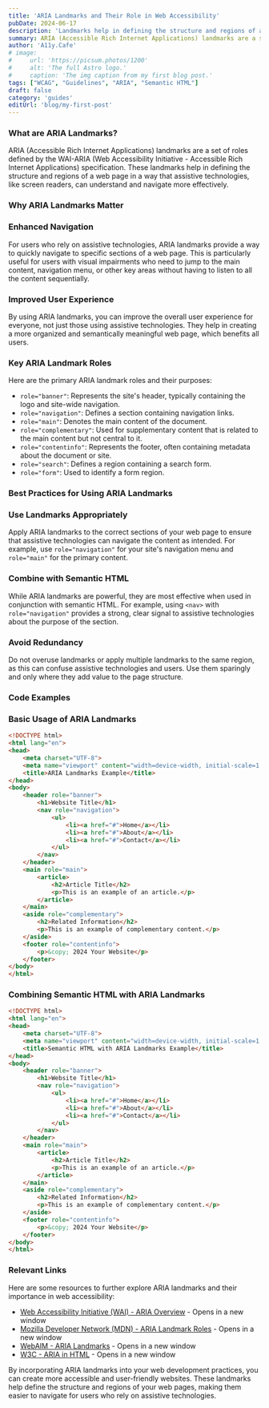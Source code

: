 ```yaml
---
title: 'ARIA Landmarks and Their Role in Web Accessibility'
pubDate: 2024-06-17
description: 'Landmarks help in defining the structure and regions of a web page in a way that assistive technologies, can understand and navigate more effectively'
summary: ARIA (Accessible Rich Internet Applications) landmarks are a set of roles defined by the WAI-ARIA (Web Accessibility Initiative - Accessible Rich Internet Applications) specification. These landmarks help in defining the structure and regions of a web page in a way that assistive technologies, like screen readers, can understand and navigate more effectively.
author: 'A11y.Cafe'
# image:
#     url: 'https://picsum.photos/1200'
#     alt: 'The full Astro logo.'
#     caption: 'The img caption from my first blog post.'
tags: ["WCAG", "Guidelines", "ARIA", "Semantic HTML"]
draft: false
category: 'guides'
editUrl: 'blog/my-first-post'
---
```




### What are ARIA Landmarks?

ARIA (Accessible Rich Internet Applications) landmarks are a set of roles defined by the WAI-ARIA (Web Accessibility Initiative - Accessible Rich Internet Applications) specification. These landmarks help in defining the structure and regions of a web page in a way that assistive technologies, like screen readers, can understand and navigate more effectively.

### Why ARIA Landmarks Matter

### Enhanced Navigation

For users who rely on assistive technologies, ARIA landmarks provide a way to quickly navigate to specific sections of a web page. This is particularly useful for users with visual impairments who need to jump to the main content, navigation menu, or other key areas without having to listen to all the content sequentially.

### Improved User Experience

By using ARIA landmarks, you can improve the overall user experience for everyone, not just those using assistive technologies. They help in creating a more organized and semantically meaningful web page, which benefits all users.

### Key ARIA Landmark Roles

Here are the primary ARIA landmark roles and their purposes:

- `role="banner"`: Represents the site's header, typically containing the logo and site-wide navigation.
- `role="navigation"`: Defines a section containing navigation links.
- `role="main"`: Denotes the main content of the document.
- `role="complementary"`: Used for supplementary content that is related to the main content but not central to it.
- `role="contentinfo"`: Represents the footer, often containing metadata about the document or site.
- `role="search"`: Defines a region containing a search form.
- `role="form"`: Used to identify a form region.

### Best Practices for Using ARIA Landmarks

### Use Landmarks Appropriately

Apply ARIA landmarks to the correct sections of your web page to ensure that assistive technologies can navigate the content as intended. For example, use `role="navigation"` for your site's navigation menu and `role="main"` for the primary content.

### Combine with Semantic HTML

While ARIA landmarks are powerful, they are most effective when used in conjunction with semantic HTML. For example, using `<nav>` with `role="navigation"` provides a strong, clear signal to assistive technologies about the purpose of the section.

### Avoid Redundancy

Do not overuse landmarks or apply multiple landmarks to the same region, as this can confuse assistive technologies and users. Use them sparingly and only where they add value to the page structure.

### Code Examples

### Basic Usage of ARIA Landmarks

```html
<!DOCTYPE html>
<html lang="en">
<head>
    <meta charset="UTF-8">
    <meta name="viewport" content="width=device-width, initial-scale=1.0">
    <title>ARIA Landmarks Example</title>
</head>
<body>
    <header role="banner">
        <h1>Website Title</h1>
        <nav role="navigation">
            <ul>
                <li><a href="#">Home</a></li>
                <li><a href="#">About</a></li>
                <li><a href="#">Contact</a></li>
            </ul>
        </nav>
    </header>
    <main role="main">
        <article>
            <h2>Article Title</h2>
            <p>This is an example of an article.</p>
        </article>
    </main>
    <aside role="complementary">
        <h2>Related Information</h2>
        <p>This is an example of complementary content.</p>
    </aside>
    <footer role="contentinfo">
        <p>&copy; 2024 Your Website</p>
    </footer>
</body>
</html>
```

### Combining Semantic HTML with ARIA Landmarks

```html
<!DOCTYPE html>
<html lang="en">
<head>
    <meta charset="UTF-8">
    <meta name="viewport" content="width=device-width, initial-scale=1.0">
    <title>Semantic HTML with ARIA Landmarks Example</title>
</head>
<body>
    <header role="banner">
        <h1>Website Title</h1>
        <nav role="navigation">
            <ul>
                <li><a href="#">Home</a></li>
                <li><a href="#">About</a></li>
                <li><a href="#">Contact</a></li>
            </ul>
        </nav>
    </header>
    <main role="main">
        <article>
            <h2>Article Title</h2>
            <p>This is an example of an article.</p>
        </article>
    </main>
    <aside role="complementary">
        <h2>Related Information</h2>
        <p>This is an example of complementary content.</p>
    </aside>
    <footer role="contentinfo">
        <p>&copy; 2024 Your Website</p>
    </footer>
</body>
</html>
```

### Relevant Links

Here are some resources to further explore ARIA landmarks and their importance in web accessibility:

- [Web Accessibility Initiative (WAI) - ARIA Overview](https://www.w3.org/WAI/standards-guidelines/aria/) - Opens in a new window
- [Mozilla Developer Network (MDN) - ARIA Landmark Roles](https://developer.mozilla.org/en-US/docs/Web/Accessibility/ARIA/Roles/Landmark_roles) - Opens in a new window
- [WebAIM - ARIA Landmarks](https://webaim.org/techniques/aria/#landmarks) - Opens in a new window
- [W3C - ARIA in HTML](https://www.w3.org/TR/html-aria/) - Opens in a new window

By incorporating ARIA landmarks into your web development practices, you can create more accessible and user-friendly websites. These landmarks help define the structure and regions of your web pages, making them easier to navigate for users who rely on assistive technologies.